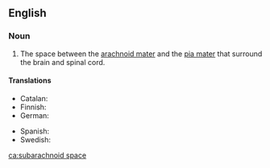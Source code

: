 ==English==

===Noun===
{{en-noun}}
{{wikipedia}}

# {{context|anatomy|lang=en}} The space between the [[arachnoid mater]] and the [[pia mater]] that surround the brain and spinal cord.

====Translations====
{{trans-top|space between the arachnoid mater}}
* Catalan: {{t|ca|espai subaracnoïdal|m}}
* Finnish: {{t|fi|lukinkalvonalaistila}}
* German: {{t|de|Subarachnoidalraum|m}}
{{trans-mid}}
* Spanish: {{t|es|espacio subaracnoideo|m}}
* Swedish: {{t+|sv|subaraknoidalrum}}
{{trans-bottom}}

[[ca:subarachnoid space]]